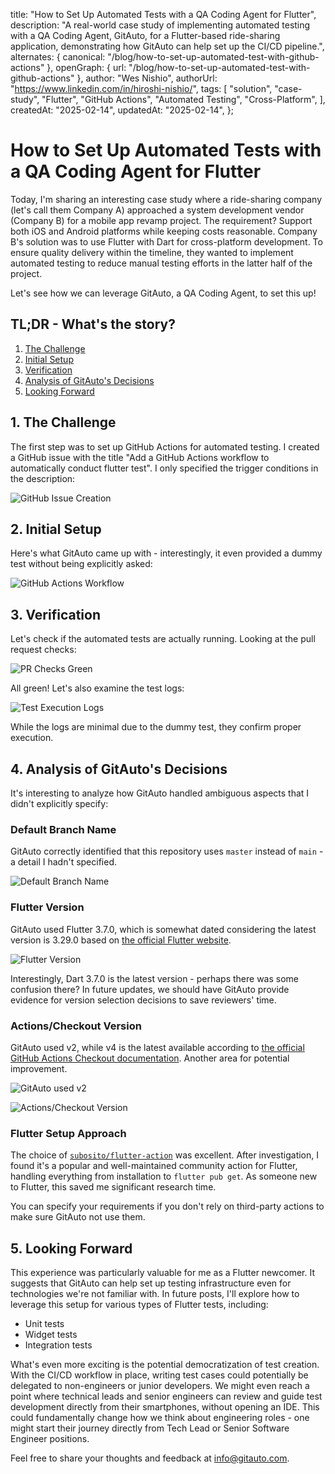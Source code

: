   title: "How to Set Up Automated Tests with a QA Coding Agent for Flutter",
  description:
    "A real-world case study of implementing automated testing with a QA Coding Agent, GitAuto, for a Flutter-based ride-sharing application, demonstrating how GitAuto can help set up the CI/CD pipeline.",
  alternates: { canonical: "/blog/how-to-set-up-automated-test-with-github-actions" },
  openGraph: { url: "/blog/how-to-set-up-automated-test-with-github-actions" },
  author: "Wes Nishio",
  authorUrl: "https://www.linkedin.com/in/hiroshi-nishio/",
  tags: [
    "solution",
    "case-study",
    "Flutter",
    "GitHub Actions",
    "Automated Testing",
    "Cross-Platform",
  ],
  createdAt: "2025-02-14",
  updatedAt: "2025-02-14",
};

# How to Set Up Automated Tests with a QA Coding Agent for Flutter

Today, I'm sharing an interesting case study where a ride-sharing company (let's call them Company A) approached a system development vendor (Company B) for a mobile app revamp project. The requirement? Support both iOS and Android platforms while keeping costs reasonable. Company B's solution was to use Flutter with Dart for cross-platform development. To ensure quality delivery within the timeline, they wanted to implement automated testing to reduce manual testing efforts in the latter half of the project.

Let's see how we can leverage GitAuto, a QA Coding Agent, to set this up!

## TL;DR - What's the story?

1. [The Challenge](#1-the-challenge)
2. [Initial Setup](#2-initial-setup)
3. [Verification](#3-verification)
4. [Analysis of GitAuto's Decisions](#4-analysis-of-gitautos-decisions)
5. [Looking Forward](#5-looking-forward)

## 1. The Challenge

The first step was to set up GitHub Actions for automated testing. I created a GitHub issue with the title "Add a GitHub Actions workflow to automatically conduct flutter test". I only specified the trigger conditions in the description:

![GitHub Issue Creation](/blog/how-to-set-up-automated-test-with-github-actions/step1.png)

## 2. Initial Setup

Here's what GitAuto came up with - interestingly, it even provided a dummy test without being explicitly asked:

![GitHub Actions Workflow](/blog/how-to-set-up-automated-test-with-github-actions/step2.png)

## 3. Verification

Let's check if the automated tests are actually running. Looking at the pull request checks:

![PR Checks Green](/blog/how-to-set-up-automated-test-with-github-actions/step3-1.png)

All green! Let's also examine the test logs:

![Test Execution Logs](/blog/how-to-set-up-automated-test-with-github-actions/step3-2.png)

While the logs are minimal due to the dummy test, they confirm proper execution.

## 4. Analysis of GitAuto's Decisions

It's interesting to analyze how GitAuto handled ambiguous aspects that I didn't explicitly specify:

### Default Branch Name

GitAuto correctly identified that this repository uses `master` instead of `main` - a detail I hadn't specified.

![Default Branch Name](/blog/how-to-set-up-automated-test-with-github-actions/step4-1.png)

### Flutter Version

GitAuto used Flutter 3.7.0, which is somewhat dated considering the latest version is 3.29.0 based on [the official Flutter website](https://docs.flutter.dev/release/archive).

![Flutter Version](/blog/how-to-set-up-automated-test-with-github-actions/step4-2.png)

Interestingly, Dart 3.7.0 is the latest version - perhaps there was some confusion there? In future updates, we should have GitAuto provide evidence for version selection decisions to save reviewers' time.

### Actions/Checkout Version

GitAuto used v2, while v4 is the latest available according to [the official GitHub Actions Checkout documentation](https://github.com/actions/checkout). Another area for potential improvement.

![GitAuto used v2](/blog/how-to-set-up-automated-test-with-github-actions/step4-3-1.png)

![Actions/Checkout Version](/blog/how-to-set-up-automated-test-with-github-actions/step4-3-2.png)

### Flutter Setup Approach

The choice of [`subosito/flutter-action`](https://github.com/subosito/flutter-action) was excellent. After investigation, I found it's a popular and well-maintained community action for Flutter, handling everything from installation to `flutter pub get`. As someone new to Flutter, this saved me significant research time.

You can specify your requirements if you don't rely on third-party actions to make sure GitAuto not use them.

## 5. Looking Forward

This experience was particularly valuable for me as a Flutter newcomer. It suggests that GitAuto can help set up testing infrastructure even for technologies we're not familiar with. In future posts, I'll explore how to leverage this setup for various types of Flutter tests, including:

- Unit tests
- Widget tests
- Integration tests

What's even more exciting is the potential democratization of test creation. With the CI/CD workflow in place, writing test cases could potentially be delegated to non-engineers or junior developers. We might even reach a point where technical leads and senior engineers can review and guide test development directly from their smartphones, without opening an IDE. This could fundamentally change how we think about engineering roles - one might start their journey directly from Tech Lead or Senior Software Engineer positions.

Feel free to share your thoughts and feedback at [info@gitauto.com](mailto:info@gitauto.com).
